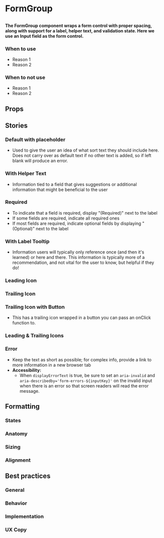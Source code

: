 
# FormGroup

##

<h4>
  The FormGroup component wraps a form control with proper spacing, along with support for a label, helper text, and validation state.
  Here we use an Input field as the form control.
</h4>

<Canvas>
  <Story id="components-form-elements-form-group--default" />
</Canvas>

### When to use
- Reason 1
- Reason 2

### When to not use
- Reason 1
- Reason 2

## Props

<ArgTypes of={FormGroup} />

## Stories

### Default with placeholder

- Used to give the user an idea of what sort text they should include here. Does not carry over as
 default text if no other text is added, so if left blank will produce an error.

<Canvas>
  <Story id="components-form-elements-form-group--default" />
</Canvas>

### With Helper Text

- Information tied to a field that gives suggestions or additional information that might
be beneficial to the user

<Canvas>
  <Story id="components-form-elements-form-group--with-helper-text" />
</Canvas>

### Required

- To indicate that a field is required, display "(Required)" next to the label
- If some fields are required, indicate all required ones
- If most fields are required, indicate optional fields by displaying "(Optional)" next to the label

<Canvas>
  <Story id="components-form-elements-form-group--required" />
</Canvas>

### With Label Tooltip

- Information users will typically only reference once (and then it's learned) or here and there.
This information is typically more of a recommendation, and not vital for the user to know, but
helpful if they do!

<Canvas>
  <Story id="components-form-elements-form-group--with-label-tooltip" />
</Canvas>

### Leading Icon

<Canvas>
  <Story id="components-form-elements-form-group--with-leading-icon" />
</Canvas>

### Trailing Icon

<Canvas>
  <Story id="components-form-elements-form-group--with-trailing-icon" />
</Canvas>

### Trailing Icon with Button

- This has a trailing icon wrapped in a button you can pass an onClick function to.

<Canvas>
  <Story id="components-form-elements-form-group--with-trailing-icon-and-button" />
</Canvas>

### Leading & Trailing Icons

<Canvas>
  <Story id="components-form-elements-form-group--with-leading-and-trailing-icons" />
</Canvas>

### Error

- Keep the text as short as possible; for complex info, provide a link to more information
in a new browser tab
- **Accessibility:**
  - When `displayErrorText` is true, be sure to set an `aria-invalid` and `aria-describedby='form-errors-${inputKey}'` 
on the invalid input when there is an error so that screen readers will read the error message.

<Canvas>
  <Story id="components-form-elements-form-group--with-errors" />
</Canvas>

## Formatting

### States

### Anatomy

### Sizing

### Alignment


## Best practices

### General

### Behavior

### Implementation

### UX Copy
